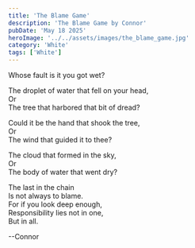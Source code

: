 ```yaml
---
title: 'The Blame Game'
description: 'The Blame Game by Connor'
pubDate: 'May 18 2025'
heroImage: '../../assets/images/the_blame_game.jpg'
category: 'White'
tags: ['White']
---
```


Whose fault is it you got wet?

The droplet of water that fell on your head,  
Or  
The tree that harbored that bit of dread?

Could it be the hand that shook the tree,  
Or  
The wind that guided it to thee?

The cloud that formed in the sky,  
Or  
The body of water that went dry?

The last in the chain  
Is not always to blame.  
For if you look deep enough,  
Responsibility lies not in one,  
But in all.

--Connor
